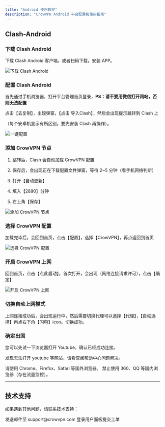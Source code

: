 ```yaml
---
title: "Android 使用教程"
description: "CrowVPN Android 平台配置和使用指南"
---
```


## Clash-Android

### 下载 Clash Android

下载 Clash Android 客户端。或者扫码下载，安装 APP。

![下载 Clash Android](/images/clash-android-config-1.webp)

### 配置 Clash Android

首先通过手机浏览器，打开平台管理首页登录，**PS：请不要用微信打开网站，否则无法配置**

点击【去复制】，出现弹窗，【点击 导入Clash】，然后会出现提示跳转到 Clash 上

（每个安卓机显示有所区别，要先安装 Clash 再操作）。

![一键配置](/images/dao-clash.png)

### 添加 CrowVPN 节点

1. 跳转后，Clash 会自动加载 CrowVPN 配置
2. 保存后，会出现正在下载配置文件弹窗，等待 2~5 分钟（看手机网络判断）

1. 打开【自动更新】
2. 填入【2880】分钟
3. 右上角【保存】

![添加 CrowVPN 节点](/images/clash-android-config-3.webp)

### 选择 CrowVPN 配置

加载完毕后，会回到首页，点击【配置】，选择【CrowVPN】，再点返回到首页

![选择 CrowVPN 配置](/images/clash-android-config-4.webp)

### 开启 CrowVPN 上网

回到首页，点击【点此启动】，首次打开，会出现（网络连接请求许可），点击【确定】

![开启 CrowVPN 上网](/images/clash-android-config-5.webp)

### 切换自动上网模式

上网连接成功后，会出现运行中，然后需要切换代理可以选择【代理】，【自动选择】再点右下角【闪电】icon。切换成功。

### 确定出国

您可以先试一下浏览器打开 Youtube，确认已经成功连接。

发现无法打开 youtube 等网站，请看查阅帮助中心问题解决。

<Info>
  请使用 Chrome、Firefox、Safari 等国外浏览器。
  禁止使用 360、QQ 等国内浏览器（存在流量监控）。
</Info>

---

## 技术支持

如果遇到其他问题，请联系技术支持：

<CardGroup cols={2}>
  <Card title="邮箱支持" icon="envelope">
    发送邮件至 support@crowvpn.com
  </Card>
  <Card title="用户面板" icon="user">
    登录用户面板提交工单
  </Card>
</CardGroup>
